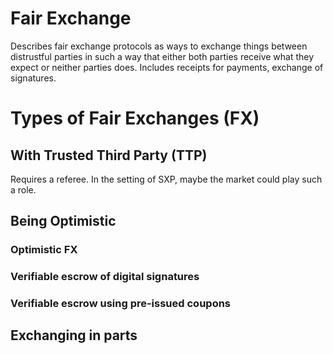 

= Fair Exchange =

Describes fair exchange protocols as ways to exchange things between distrustful parties in such a way that either both parties receive what they expect or neither parties does. Includes receipts for payments, exchange of signatures.

= Types of Fair Exchanges (FX) =

== With Trusted Third Party (TTP) ==

Requires a referee. In the setting of SXP, maybe the market could play such a role.

== Being Optimistic ==

=== Optimistic FX ===
=== Verifiable escrow of digital signatures ===
=== Verifiable escrow using pre-issued coupons ===

== Exchanging in parts ==